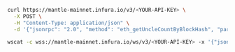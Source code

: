 
<Tabs>
  <TabItem value="curl">

```bash
curl https://mantle-mainnet.infura.io/v3/<YOUR-API-KEY> \
  -X POST \
  -H "Content-Type: application/json" \
  -d '{"jsonrpc": "2.0", "method": "eth_getUncleCountByBlockHash", "params": ["0xb3b20624f8f0f86eb50dd04688409e5cea4bd02d700bf6e79e9384d47d6a5a35"], "id": 1}'
```

  </TabItem>
  <TabItem value="WSS">

```bash
wscat -c wss://mantle-mainnet.infura.io/ws/v3/<YOUR-API-KEY> -x '{"jsonrpc": "2.0", "method": "eth_getUncleCountByBlockHash", "params": ["0xb3b20624f8f0f86eb50dd04688409e5cea4bd02d700bf6e79e9384d47d6a5a35"], "id": 1}'
```

  </TabItem>
</Tabs>
